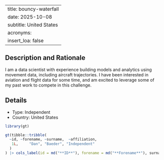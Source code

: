 
---
title: bouncy-waterfall
date: 2025-10-08
subtitle: United States
acronyms:
  insert_loa: false
---

## Description and Rationale

I am a data scientist with experience building models and analytics using movement data, including aircraft trajectories. I have been interested in aviation and flight data for some time, and am excited to leverage some of my past work to compete in this challenge.

## Details

* Type: Independent
* Country: United States

```r
library(gt)

gt(tibble::tribble(
  ~id, ~forename, ~surname,  ~affiliation,
   1L,     "Dan", "Baeder", "Independent"
  )
) |> cols_label(id = md("**ID**"), forename = md("**Forename**"), surname ~ md("**Surname**"), affiliation ~ md("**Affiliation**"))
```
